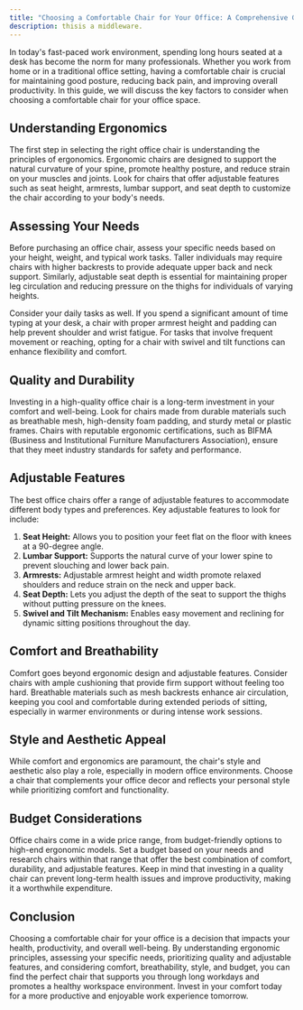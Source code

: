 ```yaml
---
title: "Choosing a Comfortable Chair for Your Office: A Comprehensive Guide"
description: thisis a middleware.
---
```



In today's fast-paced work environment, spending long hours seated at a desk has become the norm for many professionals. Whether you work from home or in a traditional office setting, having a comfortable chair is crucial for maintaining good posture, reducing back pain, and improving overall productivity. In this guide, we will discuss the key factors to consider when choosing a comfortable chair for your office space.

## Understanding Ergonomics

The first step in selecting the right office chair is understanding the principles of ergonomics. Ergonomic chairs are designed to support the natural curvature of your spine, promote healthy posture, and reduce strain on your muscles and joints. Look for chairs that offer adjustable features such as seat height, armrests, lumbar support, and seat depth to customize the chair according to your body's needs.

## Assessing Your Needs

Before purchasing an office chair, assess your specific needs based on your height, weight, and typical work tasks. Taller individuals may require chairs with higher backrests to provide adequate upper back and neck support. Similarly, adjustable seat depth is essential for maintaining proper leg circulation and reducing pressure on the thighs for individuals of varying heights.

Consider your daily tasks as well. If you spend a significant amount of time typing at your desk, a chair with proper armrest height and padding can help prevent shoulder and wrist fatigue. For tasks that involve frequent movement or reaching, opting for a chair with swivel and tilt functions can enhance flexibility and comfort.

## Quality and Durability

Investing in a high-quality office chair is a long-term investment in your comfort and well-being. Look for chairs made from durable materials such as breathable mesh, high-density foam padding, and sturdy metal or plastic frames. Chairs with reputable ergonomic certifications, such as BIFMA (Business and Institutional Furniture Manufacturers Association), ensure that they meet industry standards for safety and performance.

## Adjustable Features

The best office chairs offer a range of adjustable features to accommodate different body types and preferences. Key adjustable features to look for include:

1. **Seat Height:** Allows you to position your feet flat on the floor with knees at a 90-degree angle.
2. **Lumbar Support:** Supports the natural curve of your lower spine to prevent slouching and lower back pain.
3. **Armrests:** Adjustable armrest height and width promote relaxed shoulders and reduce strain on the neck and upper back.
4. **Seat Depth:** Lets you adjust the depth of the seat to support the thighs without putting pressure on the knees.
5. **Swivel and Tilt Mechanism:** Enables easy movement and reclining for dynamic sitting positions throughout the day.

## Comfort and Breathability

Comfort goes beyond ergonomic design and adjustable features. Consider chairs with ample cushioning that provide firm support without feeling too hard. Breathable materials such as mesh backrests enhance air circulation, keeping you cool and comfortable during extended periods of sitting, especially in warmer environments or during intense work sessions.

## Style and Aesthetic Appeal

While comfort and ergonomics are paramount, the chair's style and aesthetic also play a role, especially in modern office environments. Choose a chair that complements your office decor and reflects your personal style while prioritizing comfort and functionality.

## Budget Considerations

Office chairs come in a wide price range, from budget-friendly options to high-end ergonomic models. Set a budget based on your needs and research chairs within that range that offer the best combination of comfort, durability, and adjustable features. Keep in mind that investing in a quality chair can prevent long-term health issues and improve productivity, making it a worthwhile expenditure.

## Conclusion

Choosing a comfortable chair for your office is a decision that impacts your health, productivity, and overall well-being. By understanding ergonomic principles, assessing your specific needs, prioritizing quality and adjustable features, and considering comfort, breathability, style, and budget, you can find the perfect chair that supports you through long workdays and promotes a healthy workspace environment. Invest in your comfort today for a more productive and enjoyable work experience tomorrow.